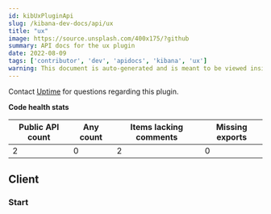 ```yaml
---
id: kibUxPluginApi
slug: /kibana-dev-docs/api/ux
title: "ux"
image: https://source.unsplash.com/400x175/?github
summary: API docs for the ux plugin
date: 2022-08-09
tags: ['contributor', 'dev', 'apidocs', 'kibana', 'ux']
warning: This document is auto-generated and is meant to be viewed inside our experimental, new docs system. Reach out in #docs-engineering for more info.
---
```




Contact [Uptime](https://github.com/orgs/elastic/teams/uptime) for questions regarding this plugin.

**Code health stats**

| Public API count  | Any count | Items lacking comments | Missing exports |
|-------------------|-----------|------------------------|-----------------|
| 2 | 0 | 2 | 0 |

## Client

### Start
<DocDefinitionList data={[uxObj.client.start]}/>

